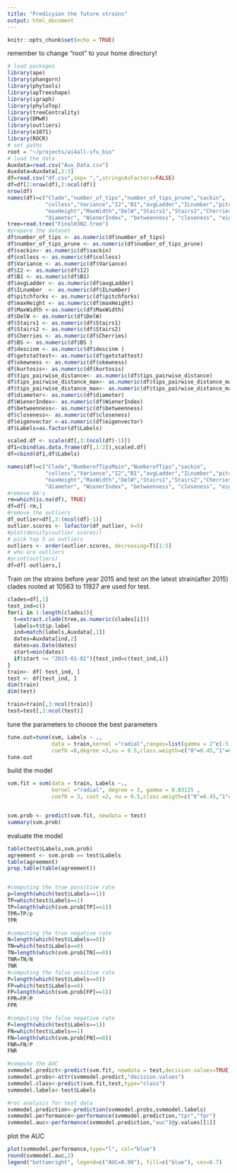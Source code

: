 ```yaml
---
title: "Predicyion the future strains"
output: html_document
---
```


```r
knitr::opts_chunk$set(echo = TRUE)
```


remember to change "root" to your home directory!

```r
# load packages
library(ape)
library(phangorn)
library(phytools)
library(apTreeshape)
library(igraph)
library(phyloTop)
library(treeCentrality)
library(DMwR)
library(outliers)
library(e1071)
library(ROCR)
# set paths
root = "~/projects/ai4all-sfu_bio"
# load the data
Auxdata=read.csv("Aux_Data.csv")
Auxdata=Auxdata[,2:3]
df=read.csv("df.csv",sep= ",",stringsAsFactors=FALSE)
df=df[2:nrow(df),2:ncol(df)]
nrow(df)
names(df)=c("Clade","number_of_tips","number_of_tips_prune","sackin",
            "colless","Variance","I2","B1","avgLadder","ILnumber","pitchforks",
            "maxHeight","MaxWidth","DelW","Stairs1","Stairs2","Cherries","BS","descinm","getstattest","skewness","kurtosis","tips_pairwise_distance","tips_pairwise_distance_max",
            "diameter", "WienerIndex", "betweenness", "closeness", "eigenvector","Labels")
tree=read.tree("FinalH3N2.tree")
#prepare the dataset
df$number_of_tips <- as.numeric(df$number_of_tips)
df$number_of_tips_prune <- as.numeric(df$number_of_tips_prune)
df$sackin<- as.numeric(df$sackin)
df$colless <- as.numeric(df$colless)
df$Variance <- as.numeric(df$Variance)
df$I2 <- as.numeric(df$I2)
df$B1 <- as.numeric(df$B1)
df$avgLadder <- as.numeric(df$avgLadder)
df$ILnumber  <- as.numeric(df$ILnumber)
df$pitchforks <- as.numeric(df$pitchforks)
df$maxHeight <- as.numeric(df$maxHeight)
df$MaxWidth <-as.numeric(df$MaxWidth)
df$DelW <- as.numeric(df$DelW)
df$Stairs1 <- as.numeric(df$Stairs1)
df$Stairs2 <- as.numeric(df$Stairs2)
df$Cherries <- as.numeric(df$Cherries)
df$BS <- as.numeric(df$BS )
df$descinm <- as.numeric(df$descinm )
df$getstattest<- as.numeric(df$getstattest)
df$skewness <- as.numeric(df$skewness)
df$kurtosis<- as.numeric(df$kurtosis)
df$tips_pairwise_distance<- as.numeric(df$tips_pairwise_distance)
df$tips_pairwise_distance_max<- as.numeric(df$tips_pairwise_distance_max)
df$tips_pairwise_distance_max<- as.numeric(df$tips_pairwise_distance_max)
df$diameter<- as.numeric(df$diameter)
df$WienerIndex<- as.numeric(df$WienerIndex)
df$betweenness<- as.numeric(df$betweenness)
df$closeness<- as.numeric(df$closeness)
df$eigenvector <-as.numeric(df$eigenvector)
df$Labels=as.factor(df$Labels)

scaled.df <- scale(df[,3:(ncol(df)-1)])
df1=cbind(as.data.frame(df[,1:2]),scaled.df)
df=cbind(df1,df$Labels)

names(df)=c("Clade","NumberofTipsMain","NumberofTips","sackin",
            "colless","Variance","I2","B1","avgLadder","ILnumber","pitchforks",
            "maxHeight","MaxWidth","DelW","Stairs1","Stairs2","Cherries","BS","descinm","getstattest","skewness","kurtosis","MeanPairwiseDist","MaxPairwiseDist",
            "diameter", "WienerIndex", "betweenness", "closeness", "eigenvector","Labels")
#remove NA's
rm=which(is.na(df), TRUE)
df=df[-rm,]
#remove the outliers
df_outlier=df[,3:(ncol(df)-1)]
outlier.scores <- lofactor(df_outlier, k=5)
#plot(density(outlier.scores))
# pick top 5 as outliers
outliers <- order(outlier.scores, decreasing=T)[1:5]
# who are outliers
#print(outliers)
df=df[-outliers,]


```


Train on the strains before year 2015 and test on the latest strain(after 2015)
clades rooted at 10563 to 11927 are used for test.

```r
clades=df[,1]
test_ind=c()
for(i in 1:length(clades)){
  t=extract.clade(tree,as.numeric(clades[i]))
  labels=t$tip.label
  ind=match(labels,Auxdata[,1])
  dates=Auxdata[ind,2]
  dates=as.Date(dates)
  start=min(dates)
  if(start >= "2015-01-01"){test_ind=c(test_ind,i)}
}
train<- df[-test_ind, ]
test <- df[test_ind, ]
dim(train)
dim(test)

train=train[,3:ncol(train)]
test=test[,3:ncol(test)]

```

tune the parameters to choose the best parameters

```r
tune.out=tune(svm, Labels ~ .,
              data = train,kernel ="radial",ranges=list(gamma = 2^c(-5:5),cost=2^c(-5:5)),
              coef0 =0,degree =3,nu = 0.5,class.weigth=c("0"=0.45,"1"=0.55))
tune.out
```

build the model

```r
svm.fit = svm(data = train, Labels ~.,
              kernel ="radial", degree = 3, gamma = 0.03125 , 
              coef0 = 3, cost =2, nu = 0.5,class.weigth=c("0"=0.45,"1"=0.55))


svm.prob <- predict(svm.fit, newdata = test)
summary(svm.prob)
```

evaluate the model

```r
table(test$Labels,svm.prob)
agreement <- svm.prob == test$Labels
table(agreement)
prop.table(table(agreement))


#computing the true possitive rate
p=length(which(test$Labels==1))
TP=which(test$Labels==1)
TP=length(which(svm.prob[TP]==1))
TPR=TP/p
TPR

#computing the true negative rate
N=length(which(test$Labels==0))
TN=which(test$Labels==0)
TN=length(which(svm.prob[TN]==0))
TNR=TN/N
TNR
#computing the false positive rate
P=length(which(test$Labels==0))
FP=which(test$Labels==0)
FP=length(which(svm.prob[FP]==1))
FPR=FP/P
FPR

#computing the false negative rate
P=length(which(test$Labels==1))
FN=which(test$Labels==1)
FN=length(which(svm.prob[FN]==0))
FNR=FN/P
FNR

#compute the AUC
svmmodel.predict<-predict(svm.fit, newdata = test,decision.values=TRUE)
svmmodel.probs<-attr(svmmodel.predict,"decision.values")
svmmodel.class<-predict(svm.fit,test,type="class")
svmmodel.labels<-test$Labels

#roc analysis for test data
svmmodel.prediction<-prediction(svmmodel.probs,svmmodel.labels)
svmmodel.performance<-performance(svmmodel.prediction,"tpr","fpr")
svmmodel.auc<-performance(svmmodel.prediction,"auc")@y.values[[1]]

```

plot the AUC

```r
plot(svmmodel.performance,type="l", col="blue")
round(svmmodel.auc,2)
legend("bottomright", legend=c("AUC=0.90"), fill=c("blue"), cex=0.7)
```


